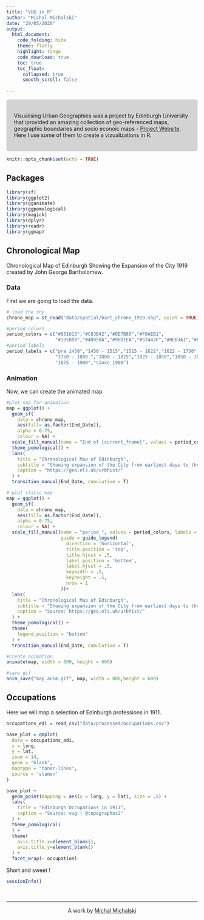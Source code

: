 ```yaml
---
title: "VUG in R"
author: "Michal Michalski"
date: "29/05/2020"
output: 
  html_document:
    code_folding: hide
    theme: flatly
    highlight: tango
    code_download: true
    toc: true
    toc_float: 
      collapsed: true
      smooth_scroll: false
  
---
```

<style>
div.blue { background-color:#D3D3D3; border-radius: 5px; padding: 20px;}
</style>
<div class = "blue">
Visualising Urban Geographies was a project by Edinburgh University that iprovided an amazing collection of geo-referenced maps, geographic boundaries and socio econoic maps - [Project Website](https://geo.nls.uk/urbhist/).
Here I use some of them to create a vizualizations in R.
</div>


```r
knitr::opts_chunk$set(echo = TRUE)
```

## Packages

```r
library(sf)
library(ggplot2)
library(gganimate)
library(ggpomological)
library(magick)
library(dplyr)
library(readr)
library(ggmap)

```

## Chronological Map

Chronological Map of Edinburgh Showing the Expansion of the City 1919 created by John George Bartholomew.

### Data

First we are going to load the data.

```r
# load the shp
chrono_map = st_read("data/spatial/bart_chrono_1919.shp", quiet = TRUE)

#period colors
period_colors = c("#851613","#C83B42","#DE7B80","#F0AEB1",
                  "#135D89","#4D95BA","#96D1EA","#52442F","#BEB3A1","#F0E7D9")
#period labels
period_labels = c("pre 1450","1450 - 1515","1515 - 1622","1622 - 1750",
                  "1750 - 1800 ","1800 - 1825","1825 - 1850","1850 - 1875",
                  "1875 - 1900","since 1900")
```

### Animation

Now, we can create the animated map

```r

#plot map for animation
map = ggplot() + 
  geom_sf(
    data = chrono_map,
    aes(fill= as.factor(End_Date)),
    alpha = 0.75, 
    colour = NA) +
  scale_fill_manual(name = "End of {current_frame}", values = period_colors, labels = period_labels) +
  theme_pomological() +
  labs(
    title = "Chronological Map of Edinburgh",
    subtitle = "Showing expansion of the City from earliest days to the present \nby J.G. Bartholomew - Cartographer to the King",
    caption = "https://geo.nls.uk/urbhist/"
  ) +
  transition_manual(End_Date, cumulative = T)

# plot static map
map = ggplot() + 
  geom_sf(
    data = chrono_map,
    aes(fill= as.factor(End_Date)),
    alpha = 0.75, 
    colour = NA) +
  scale_fill_manual(name = "period ", values = period_colors, labels = period_labels,
                    guide = guide_legend(
                      direction = 'horizontal',
                      title.position = 'top',
                      title.hjust = .5,
                      label.position = 'bottom',
                      label.hjust = .5,
                      keywidth = .5,
                      keyheight = .5,
                      nrow = 1
                    ))+
  labs(
    title = "Chronological Map of Edinburgh",
    subtitle = "Showing expansion of the City from earliest days to the present \nby J.G. Bartholomew - Cartographer to the King",
    caption = "Source: https://geo.nls.uk/urbhist/"
  ) +
  theme_pomological() +
  theme(
    legend.position = "bottom"
  ) +
  transition_manual(End_Date, cumulative = T)

#create animation
animate(map, width = 800, height = 600)

#save gif
anim_save("map_anim.gif", map, width = 800,height = 600)

```

## Occupations

Here we will map a selection of Edinburgh professions in 1911.

```r
occupations_edi = read_csv("data/processed/occupations.csv")

base_plot = qmplot(
  data = occupations_edi,
  x = long,
  y = lat,
  zoom = 14,
  geom = "blank",
  maptype = "toner-lines",
  source = 'stamen'
)

base_plot +
  geom_point(mapping = aes(x = long, y = lat), size = .5) +
  labs(
    title = "Edinburgh Occupations in 1911",
    caption = "Source: vug | @topographos2"
  ) +
  theme_pomological(
  ) +
  theme(
    axis.title.x=element_blank(),
    axis.title.y=element_blank()
  ) +
  facet_wrap(~ occupation)
```

Short and sweet !

```r
sessionInfo()
```


&nbsp;
<hr />
<p style="text-align: center;">A work by <a href="https://github.com/topographos/">Michal Michalski</a></p>
<p style="text-align: center;"><span style="color: #808080;">
